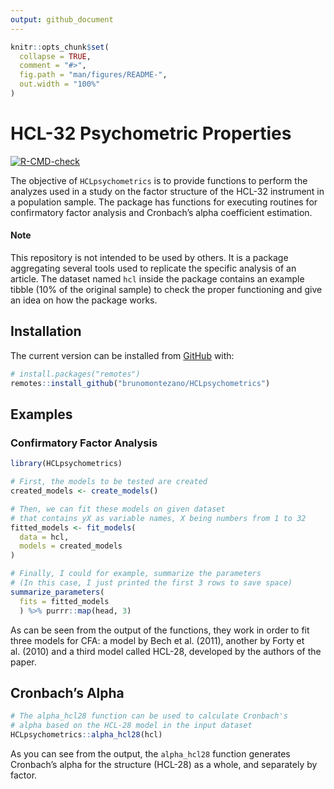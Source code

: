 ```yaml
---
output: github_document
---
```


<!-- README.md is generated from README.Rmd. Please edit that file -->

```r
knitr::opts_chunk$set(
  collapse = TRUE,
  comment = "#>",
  fig.path = "man/figures/README-",
  out.width = "100%"
)
```

# HCL-32 Psychometric Properties

<!-- badges: start -->
[![R-CMD-check](https://github.com/brunomontezano/HCLpsychometrics/workflows/R-CMD-check/badge.svg)](https://github.com/brunomontezano/HCLpsychometrics/actions)
<!-- badges: end -->

The objective of `HCLpsychometrics` is to provide functions to perform the analyzes used in a study on the factor structure of the HCL-32 instrument in a population sample. The package has functions for executing routines for confirmatory factor analysis and Cronbach's alpha
coefficient estimation. 

#### Note

This repository is not intended to be used by others. It is a package aggregating several tools used to replicate the specific analysis of an article. The dataset named `hcl` inside the package contains an example tibble (10% of the original sample) to check the proper functioning and give an idea on how the package works.

## Installation

The current version can be installed from
[GitHub](https://github.com/) with:

``` r
# install.packages("remotes")
remotes::install_github("brunomontezano/HCLpsychometrics")
```

## Examples

### Confirmatory Factor Analysis

```r
library(HCLpsychometrics)

# First, the models to be tested are created
created_models <- create_models()

# Then, we can fit these models on given dataset
# that contains yX as variable names, X being numbers from 1 to 32
fitted_models <- fit_models(
  data = hcl,
  models = created_models
)

# Finally, I could for example, summarize the parameters
# (In this case, I just printed the first 3 rows to save space)
summarize_parameters(
  fits = fitted_models
  ) %>% purrr::map(head, 3)
```

As can be seen from the output of the functions, they work in order to fit three models for CFA: a model by Bech et al. (2011), another by Forty et al. (2010) and a third model called HCL-28, developed by the authors of the paper. 

## Cronbach's Alpha

```r
# The alpha_hcl28 function can be used to calculate Cronbach's
# alpha based on the HCL-28 model in the input dataset
HCLpsychometrics::alpha_hcl28(hcl)
```

As you can see from the output, the `alpha_hcl28` function generates
Cronbach's alpha for the structure (HCL-28) as a whole, and separately
by factor.

